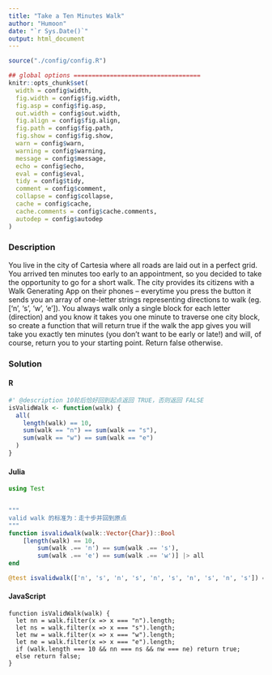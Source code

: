 ```yaml
---
title: "Take a Ten Minutes Walk"
author: "Humoon"
date: "`r Sys.Date()`"
output: html_document
---
```



```r
source("./config/config.R")

## global options ===================================
knitr::opts_chunk$set(
  width = config$width,
  fig.width = config$fig.width,
  fig.asp = config$fig.asp,
  out.width = config$out.width,
  fig.align = config$fig.align,
  fig.path = config$fig.path,
  fig.show = config$fig.show,
  warn = config$warn,
  warning = config$warning,
  message = config$message,
  echo = config$echo,
  eval = config$eval,
  tidy = config$tidy,
  comment = config$comment,
  collapse = config$collapse,
  cache = config$cache,
  cache.comments = config$cache.comments,
  autodep = config$autodep
)
```



### Description

You live in the city of Cartesia where all roads are laid out in a perfect grid. You arrived ten minutes too early to an appointment, so you decided to take the opportunity to go for a short walk. The city provides its citizens with a Walk Generating App on their phones -- everytime you press the button it sends you an array of one-letter strings representing directions to walk (eg. ['n', 's', 'w', 'e']). You always walk only a single block for each letter (direction) and you know it takes you one minute to traverse one city block, so create a function that will return true if the walk the app gives you will take you exactly ten minutes (you don't want to be early or late!) and will, of course, return you to your starting point. Return false otherwise.


### Solution

#### R
```r
#' @description 10轮后恰好回到起点返回 TRUE，否则返回 FALSE
isValidWalk <- function(walk) {
  all(
    length(walk) == 10,
    sum(walk == "n") == sum(walk == "s"),
    sum(walk == "w") == sum(walk == "e")
  )
}
```


#### Julia
```julia
using Test


"""
valid walk 的标准为：走十步并回到原点
"""
function isvalidwalk(walk::Vector{Char})::Bool
    [length(walk) == 10,
        sum(walk .== 'n') == sum(walk .== 's'),
        sum(walk .== 'e') == sum(walk .== 'w')] |> all
end

@test isvalidwalk(['n', 's', 'n', 's', 'n', 's', 'n', 's', 'n', 's']) == true
```


#### JavaScript

```node
function isValidWalk(walk) {
  let nn = walk.filter(x => x === "n").length;
  let ns = walk.filter(x => x === "s").length;
  let nw = walk.filter(x => x === "w").length;
  let ne = walk.filter(x => x === "e").length;
  if (walk.length === 10 && nn === ns && nw === ne) return true;
  else return false;
}
```



